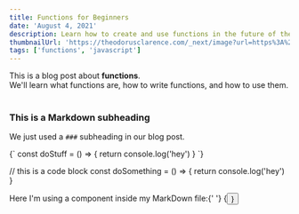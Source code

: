 ```yaml
---
title: Functions for Beginners
date: 'August 4, 2021'
description: Learn how to create and use functions in the future of the planet earth
thumbnailUrl: 'https://theodorusclarence.com/_next/image?url=https%3A%2F%2Fres.cloudinary.com%2Ftheodorusclarence%2Fimage%2Fupload%2Fq_auto%2Cf_auto%2Cc_fill%2Car_5%3A2%2Cw_1200%2Ftheodorusclarence%2Fbanner%2Fsawyer-bengtson-umRPY9w3q1c-unsplash_aw4tur&w=1200&q=75'
tags: ['functions', 'javascript']
---
```


<div>
    This is a blog post about <strong>functions</strong>. <br />
    We'll learn what functions are, how to write functions, and how to use them.
</div>

<br />

### This is a Markdown subheading

We just used a `###` subheading in our blog post.

<SyntaxHighlighter language="javascript">
    {`
    const doStuff = () => {
      return console.log('hey')
    }
  `}
</SyntaxHighlighter>

// this is a code block const doSomething = () => { return console.log('hey') }

<div>
    Here I'm using a component inside my MarkDown file:{' '}
    {<Button text={'Click me'} />}
</div>
